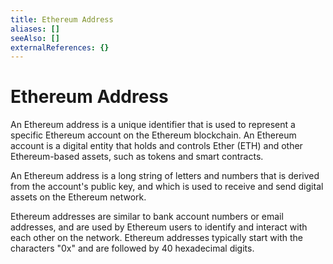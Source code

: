 ```yaml
---
title: Ethereum Address
aliases: []
seeAlso: []
externalReferences: {}
---
```


# Ethereum Address

An Ethereum address is a unique identifier that is used to represent a specific Ethereum account on the Ethereum blockchain. An Ethereum account is a digital entity that holds and controls Ether (ETH) and other Ethereum-based assets, such as tokens and smart contracts.&#x20;

An Ethereum address is a long string of letters and numbers that is derived from the account's public key, and which is used to receive and send digital assets on the Ethereum network.&#x20;

Ethereum addresses are similar to bank account numbers or email addresses, and are used by Ethereum users to identify and interact with each other on the network. Ethereum addresses typically start with the characters "0x" and are followed by 40 hexadecimal digits.
